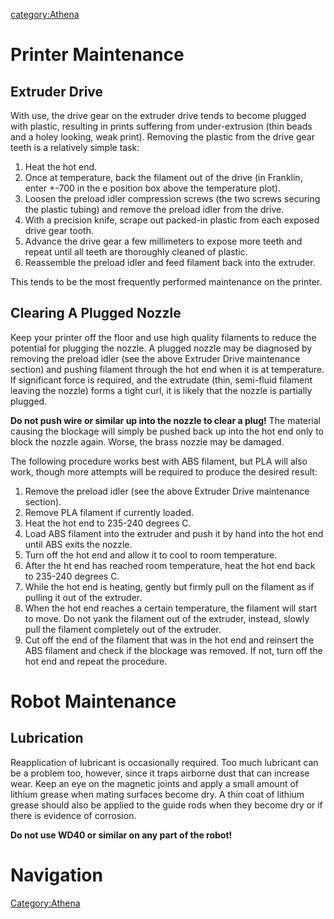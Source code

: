 
[[category:Athena]]

=Printer Maintenance=

==Extruder Drive==

With use, the drive gear on the extruder drive tends to become plugged with plastic, resulting in prints suffering from under-extrusion (thin beads and a holey looking, weak print). Removing the plastic from the drive gear teeth is a relatively simple task:
# Heat the hot end.
# Once at temperature, back the filament out of the drive (in Franklin, enter +-700 in the e position box above the temperature plot).
# Loosen the preload idler compression screws (the two screws securing the plastic tubing) and remove the preload idler from the drive.
# With a precision knife, scrape out packed-in plastic from each exposed drive gear tooth.
# Advance the drive gear a few millimeters to expose more teeth and repeat until all teeth are thoroughly cleaned of plastic.
# Reassemble the preload idler and feed filament back into the extruder.

This tends to be the most frequently performed maintenance on the printer.

==Clearing A Plugged Nozzle==

Keep your printer off the floor and use high quality filaments to reduce the potential for plugging the nozzle. A plugged nozzle may be diagnosed by removing the preload idler (see the above Extruder Drive maintenance section) and pushing filament through the hot end when it is at temperature. If significant force is required, and the extrudate (thin, semi-fluid filament leaving the nozzle) forms a tight curl, it is likely that the nozzle is partially plugged.

'''Do not push wire or similar up into the nozzle to clear a plug!''' The material causing the blockage will simply be pushed back up into the hot end only to block the nozzle again. Worse, the brass nozzle may be damaged.

The following procedure works best with ABS filament, but PLA will also work, though more attempts will be required to produce the desired result:

# Remove the preload idler (see the above Extruder Drive maintenance section).
# Remove PLA filament if currently loaded.
# Heat the hot end to 235-240 degrees C.
# Load ABS filament into the extruder and push it by hand into the hot end until ABS exits the nozzle.
# Turn off the hot end and allow it to cool to room temperature.
# After the ht end has reached room temperature, heat the hot end back to 235-240 degrees C.
# While the hot end is heating, gently but firmly pull on the filament as if pulling it out of the extruder.
# When the hot end reaches a certain temperature, the filament will start to move. Do not yank the filament out of the extruder, instead, slowly pull the filament completely out of the extruder.
# Cut off the end of the filament that was in the hot end and reinsert the ABS filament and check if the blockage was removed. If not, turn off the hot end and repeat the procedure.

=Robot Maintenance=

==Lubrication==

Reapplication of lubricant is occasionally required. Too much lubricant can be a problem too, however, since it traps airborne dust that can increase wear. Keep an eye on the magnetic joints and apply a small amount of lithium grease when mating surfaces become dry. A thin coat of lithium grease should also be applied to the guide rods when they become dry or if there is evidence of corrosion.

'''Do not use WD40 or similar on any part of the robot!'''

=Navigation=
{{template:Athena_Basic_Nav}}

[[Category:Athena]]